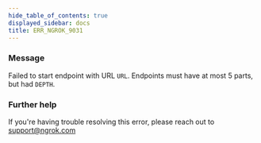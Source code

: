 ```yaml
---
hide_table_of_contents: true
displayed_sidebar: docs
title: ERR_NGROK_9031
---
```




### Message

Failed to start endpoint with URL `URL`. Endpoints must have at most 5 parts, but had `DEPTH`.

<ErrorDetails error="err_ngrok_9031" />

### Further help

If you're having trouble resolving this error, please reach out to [support@ngrok.com](mailto:support@ngrok.com?subject=Help%20with%20ERR_NGROK_9031)

